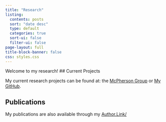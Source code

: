 ```yaml
---
title: "Research"
listing:
  contents: posts
  sort: "date desc"
  type: default
  categories: true
  sort-ui: false
  filter-ui: false
page-layout: full
title-block-banner: false
css: styles.css
---
```


Welcome to my research! 
## Current Projects

My current research projects can be found at: 
the [McPherson Group](https://mcphersongroup.github.io/)
or [My GitHub](https://github.com/JacobKMcPherson).

## Publications

My publications are also available through my 
[Author.Link/](https://author.link/JacobKMcPherson)